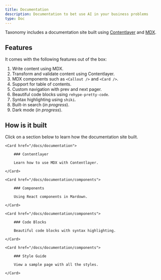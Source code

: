 ```yaml
---
title: Documentation
description: Documentation to bet use AI in your business problems
type: Doc
---
```


Taxonomy includes a documentation site built using [Contentlayer](https://contentlayer.dev) and [MDX](http://mdxjs.com).

## Features

It comes with the following features out of the box:

1. Write content using MDX.
2. Transform and validate content using Contentlayer.
3. MDX components such as `<Callout />` and `<Card />`.
4. Support for table of contents.
5. Custom navigation with prev and next pager.
6. Beautiful code blocks using `rehype-pretty-code`.
7. Syntax highlighting using `shiki`.
8. Built-in search (_in progress_).
9. Dark mode (_in progress_).

## How is it built

Click on a section below to learn how the documentation site built.

<div className="grid gap-4 mt-6">

    <Card href="/docs/documentation">

        ### Contentlayer

        Learn how to use MDX with Contentlayer.

    </Card>

    <Card href="/docs/documentation/components">

        ### Components

        Using React components in Mardown.

    </Card>

    <Card href="/docs/documentation/components">

        ### Code Blocks

        Beautiful code blocks with syntax highlighting.

    </Card>

    <Card href="/docs/documentation/components">

        ### Style Guide

        View a sample page with all the styles.

    </Card>

</div>
